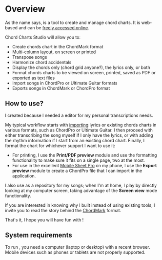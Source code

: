 
# Overview

As the name says, <CCS /> is a tool to create and manage chord charts. 
It is web-based and can be [freely accessed online](http://chord-charts-studio.netlify.app).

Chord Charts Studio will allow you to:

- Create chords chart in the ChordMark format
- Multi-column layout, on screen or printed
- Transpose songs
- Harmonize chord accidentals
- Display the chords only (chord grid anyone?), the lyrics only, or both
- Format chords charts to be viewed on screen, printed, saved as PDF or exported as text files
- Import songs in ChordPro or Ultimate Guitar formats
- Exports songs in ChordMark or ChordPro format

## How to use?

I created <CCS /> because I needed a <CM /> editor for my personal transcriptions needs.

My typical workflow starts with [importing](/docs/import) lyrics or existing chords charts in various formats, such as ChordPro or Ultimate Guitar.
I then proceed with either transcribing the song myself if I only have the lyrics, or with adding the rhythm information if I start from an existing chord chart.
Finally, I format the chart for whichever support I want to use it:
 
- For printing, I use the **Print/PDF preview** module and use the formatting functionality to make sure it fits on a single page, two at the most.
- For use in the excellent [Mobile Sheet Pro](https://www.zubersoft.com/mobilesheets) on my phone, I use the **Export preview** module to create a ChordPro file that I can import in the application.

I also use <CCS /> as a repository for my songs; when I'm at home, I play by directly looking at my computer screen, taking advantage of the **Screen view** mode functionality.

If you are interested in knowing why I built <CCS /> instead of using existing tools, I invite you to read the story behind the [ChordMark](https://chordmark.netlify.app/docs/overview/story) format.

That's it, I hope you will have fun with <CCS />!

## System requirements

To run <CCS />, you need a computer (laptop or desktop) with a recent browser. 
Mobile devices such as phones or tablets are not properly supported. 